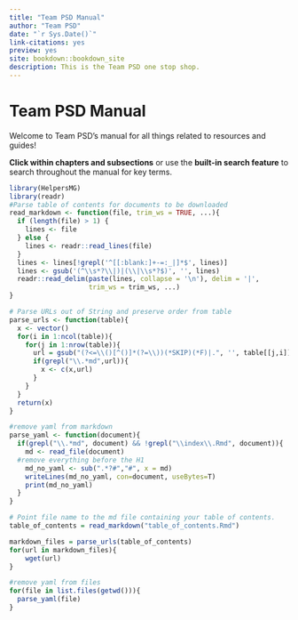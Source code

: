 --- 
title: "Team PSD Manual"
author: "Team PSD"
date: "`r Sys.Date()`"
link-citations: yes
preview: yes
site: bookdown::bookdown_site
description: This is the Team PSD one stop shop.
---

# Team PSD Manual

Welcome to Team PSD's manual for all things related to resources and guides!

**Click within chapters and subsections** or use the **built-in search feature** to search throughout the manual for key terms.

```{r include=FALSE}
library(HelpersMG)
library(readr)
#Parse table of contents for documents to be downloaded
read_markdown <- function(file, trim_ws = TRUE, ...){
  if (length(file) > 1) {
    lines <- file
  } else {
    lines <- readr::read_lines(file)
  }
  lines <- lines[!grepl('^[[:blank:]+-=:_|]*$', lines)]
  lines <- gsub('(^\\s*?\\|)|(\\|\\s*?$)', '', lines)
  readr::read_delim(paste(lines, collapse = '\n'), delim = '|', 
                    trim_ws = trim_ws, ...)
}

# Parse URLs out of String and preserve order from table
parse_urls <- function(table){
  x <- vector()
  for(i in 1:ncol(table)){
    for(j in 1:nrow(table)){
      url = gsub("(?<=\\()[^()]*(?=\\))(*SKIP)(*F)|.", '', table[[j,i]], perl=T)
      if(grepl("\\.*md",url)){
        x <- c(x,url)
      }
    }
  }
  return(x)
}

#remove yaml from markdown
parse_yaml <- function(document){
  if(grepl("\\.*md", document) && !grepl("\\index\\.Rmd", document)){
    md <- read_file(document)
  #remove everything before the H1
    md_no_yaml <- sub(".*?#","#", x = md)
    writeLines(md_no_yaml, con=document, useBytes=T)
    print(md_no_yaml)
  }
}

# Point file name to the md file containing your table of contents.
table_of_contents = read_markdown("table_of_contents.Rmd")

markdown_files = parse_urls(table_of_contents)
for(url in markdown_files){
    wget(url)
}

#remove yaml from files
for(file in list.files(getwd())){
  parse_yaml(file)
}

```
